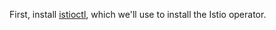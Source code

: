 First, install [istioctl](https://istio.io/latest/docs/reference/commands/istioctl/),
which we'll use to install the Istio operator.

<MDXBlock
  default
  path="sections/20-operationalize/10-renewal/20-deployments/kubernetes/10-certificate"
/>
